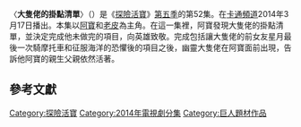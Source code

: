 {{noteTA
|G1=Adventure Time
}}
{{Infobox television episode
| title        = 大隻佬的掛點清單
| series       = [[探險活寶|探險活寶]]
| season       = 5
| episode      = 52
| production   = 1014-159
| story        = {{le|肯特·奧斯本|Kent Osborne}}<br />[[潘得頓·沃德|潘得頓·沃德]]<br>傑克·彭達維斯<br>{{le|亞當·武藤|Adam Muto}}
| writer       =  {{le|阿古·卡斯圖埃拉|Ako Castuera}}<br>{{le|傑西·莫伊尼漢|Jesse Moynihan}}
| director     = 內特·卡什<small>(監督)</small><br />亞當·武藤<small>(美術)</small>
| airdate      = {{Start date|2014|3|17}}
| music        =  
| guests       = 
*[[卢·弗里基诺|卢·弗里基诺]]飾演大隻佬
*[[安迪·萨姆伯格|安迪·萨姆伯格]]飾演趴踢派與饒舌熊
*[[馬克·漢米爾|馬克·漢米爾]]飾演恐懼魔
*阿古·卡斯圖埃拉飾演星月
| length       = 11分鐘
| prev         = 檸檬希望的使命下集
| next         = [[陰魔王的詭計/逃離惡魔城|陰魔王的詭計]]
| episode list = 
{{Infobox Adventure Time season 5 episode list}}
<br>[[探險活寶各集列表|探險活寶各集列表]]
}}
〈'''大隻佬的掛點清單'''〉（{{lang-en|''Billy's Bucket List''}}）是《[[探險活寶|探險活寶]]》[[探險活寶_(第五季)|第五季]]的第52集。在[[卡通頻道|卡通頻道]]2014年3月17日播出。本集以[[阿寶·馬頓斯|阿寶]]和[[酷狗老皮|老皮]]為主角。在這一集裡，阿寶發現大隻佬的掛點清單，並決定完成他未做完的項目，向英雄致敬。完成包括讓大隻佬的前女友星月最後一次騎摩托車和征服海洋的恐懼後的項目之後，幽靈大隻佬在阿寶面前出現，告訴他阿寶的親生父親依然活著。

<!--==劇情==
During a [[freestyle_rap|freestyle rap]] battle with Rap Bear, hosted by Party Pat (voiced by [[Andy_Samberg|Andy Samberg]]), Finn is approached by Billy's (voiced by [[Lou_Ferrigno|Lou Ferrigno]]) ex-girlfriend, Canyon (voiced by [[Ako_Castuera|Ako Castuera]]). She delivers Billy's loincloth to Finn, and Finn and her venture back to Billy's lair to pay their respects and move on. At his cavern, Finn defeats a group of fairies and then discovers a [[:wikt:bucket_list|bucket list]] penned by Billy. Canyon and Finn decided to complete it as a tribute to the fallen hero. The two go on a [[joyride_(crime)|joy ride]] in a desert environment, and afterwards Canyon and Finn part ways. Finn soon discovers that the list contains one more item hidden at the bottom left corner reading: "Lie on my back in the ocean. Just float."

Finn, terrified of the ocean, decides to do this final task for Billy, but the Fear Feaster (voiced by [[Mark_Hamill|Mark Hamill]]) manifests and taunts him, until he knocks himself unconscious; during this time, he has an intense dream of swimming through the ocean and being consumed by a whale. Eventually he wakes up, and—possibly involuntarily—uses his grass sword to slice through and destroy the Fear Feaster, ending Finn's ocean fear for good. The spirit of Billy manifests itself before Finn in the sky, thanking him for completing his list. Before his spirit departs, he reveals to Finn that his human father is still alive, trapped in a mysterious place known only as the "Citadel".

==Production==
[[File:Ferrigno,_Lou_(2007).jpg|thumb]] reprised his role as Billy for this episode.]]
"Billy's Bucket List" was written and storyboarded by Ako Castuera and [[Jesse_Moynihan|Jesse Moynihan]], from a story by [[Kent_Osborne|Kent Osborne]], [[Pendleton_Ward|Pendleton Ward]], Jack Pendarvis, and Adam Muto.<ref name=episodecitation>{{cite episode| title=Billy's Bucket List| series=Adventure Time| serieslink=|credits = Nate Cash & Adam Muto & Nick Jennings (directors); Ako Castuera & Jesse Moynihan (writers) | network = [[Cartoon_Network|Cartoon Network]] |airdate=March 17, 2014 | season = 5 | number = 52}}</ref> This episode was the last to feature Castuera—who had been storyboarding on the show since the [[Adventure_Time_(season_1)|first season]] finale "Gut Grinder"—until her return to the series during the [[Adventure_Time_(season_7)|seventh season]]. According to Moynihan, Castuera left the show "to do something different and pursue other interests" as well as to "pursue a different path from television animation."<ref>{{cite web|last=Moynihan|first=Jesse|title=Yes it's true|url=https://twitter.com/JesseMoynihan/status/365712025801863168|publisher=[[Twitter.com|Twitter.com]]|accessdate=August 9, 2013|date=August 8, 2013}}</ref><ref name=tumblr>{{cite web|last=''Adventure Time'' staff|title=Billy’s Bucket List Promo by Writer/Storyboard Artist Ako Castuera|url=http://kingofooo.tumblr.com/post/79784443956/billys-bucket-list-promo-by-writer-storyboard|work=King of Ooo|publisher=[[Tumblr|Tumblr]]|accessdate=April 25, 2014|date=March 16, 2014}}</ref> On September 29, 2014, however, Kent Osborne posted an image on [[Instagram|Instagram]], confirming that Castuera and Moynihan would again be partners for the seventh season.<ref>{{cite web|last1=Osborne|first1=Kent|title=[Osborne, revealing Moynihan and Castuera are partners for season 7]|url=http://instagram.com/p/tiY9F8DW8y/?modal=true|publisher=[[Instagram|Instagram]]|accessdate=September 29, 2014|date=September 29, 2014}}</ref> Art direction was handled by Nick Jennings, whereas supervising direction was cohelmed by Nate Cash and Adam Muto.<ref name=episodecitation/> This episode marked the last time Nate Cash was credited as supervising director, as he later left the series to direct the animated mini-series ''[[Over_the_Garden_Wall_(TV_series)|Over the Garden Wall]]''.<ref>{{cite web|last1=Cash|first1=Nate|title=Nate Cash|url=https://www.linkedin.com/in/natecash|publisher=[[LinkedIn|LinkedIn]]|accessdate=September 30, 2014}}</ref>

Castuera herself voiced Canyon.<ref name=jesse.com>{{cite web|last=Moynihan|first=Jesse|title=Billy's Bucket List|url=http://jessemoynihan.com/?p=2171|publisher=JesseMoynihan.com|accessdate=April 25, 2014|date=March 16, 2014}}</ref> The episode also features the return of [[Lou_Ferringo|Lou Ferringo]] as the hero Billy; Ferringo had previously appeared in the first season episode "His Hero" and the [[Adventure_Time_(season_4)|fourth season]] finale "[[The_Lich|The Lich]]".<ref>{{cite episode| title=His Hero| series=Adventure Time| serieslink=|credits = Larry Leichliter (director); Ako Castura & Bert Youn (writers) | network = [[Cartoon_Network|Cartoon Network]] |airdate=September 27, 2010 | season = 1 | number = 26}}</ref><ref>{{cite episode| title=The Lich| series=Adventure Time| serieslink=|credits = Larry Leichliter (director); Tom Herpich & Skyler Page (writers) | network = [[Cartoon_Network|Cartoon Network]] |airdate=October 22, 2012 | season = 4 | number = 26}}</ref> In addition, both comedian and rapper Andy Samberg, as well as actor Mark Hamill, reprise their roles as Party Pat and the Fear Feaster, respectively.<ref name=episodecitation/><ref>{{Cite web
| author=Franich, Darren
| date=March 14, 2014
| url=http://insidetv.ew.com/2014/03/14/adventure-time-finale-andy-samberg-rap-bear/
| title='Adventure Time': EW Exclusive! Check out Andy Samberg as a rapping bear on Cartoon Network's finale
| work=[[Entertainment_Weekly|Entertainment Weekly]]
| publisher=[[Time_Inc.|Time Inc.]]
| accessdate=March 5, 2015
}}</ref> Samberg had previously voiced the character in the [[Adventure_Time_(season_2)|second season]] episode "Belly of the Beast", whereas Hamill had appeared in the first season episode, "Ocean of Fear".<ref>{{cite episode| title=Belly of the Beast| series=Adventure Time| serieslink=|credits = Larry Leichliter (director); Kent Osborne & Somvilay Xayaphone (writers) | network = [[Cartoon_Network|Cartoon Network]] |airdate=April 4, 2011 | season = 2 | number = 21}}</ref><ref>{{cite episode| title=Ocean of Fear| series=Adventure Time| serieslink=|credits = Larry Leichliter (director); J. G. Quintel & Cole Sanchez (writers) | network = [[Cartoon_Network|Cartoon Network]] |airdate=June 21, 2010 | season = 1 | number = 16}}</ref>

The rap battle music was scored by Moynihan, who made heavy use of [[orchestra_hit|orchestra hit]]s. The instrumental was later uploaded to [[Soundcloud|Soundcloud]] and by doc"> shared by the official ''Adventure Time'' production blog.<ref>{{cite web|last=''Adventure Time'' staff|title='Finn's Rap Battle'|url=http://kingofooo.tumblr.com/post/80320461162/finn-rap-battle-instrumental-track-from-billys|work=King of Ooo|publisher=[[Tumblr|Tumblr]]|accessdate=April 25, 2014|date=March 21, 2014}}</ref> In one of the episode's background art pieces, artist Derek Ballard inserted a buried car, homemade bombs, and a hole in the side of a cliff, additions that he claims were in honor of "one of America’s greatest film treasures: ''[[Tremors_(film)|Tremors]]''".<ref name=derekhunter>{{cite web|last=Hunter|first=Derek|title=More season 5 Adventure Time Backgrounds!|url=http://pirateclub.com/?p=2729|publisher=PirateCub.com|accessdate=April 26, 2014|date=April 2, 2014}}</ref>

==Reception==
"Billy's Bucket List" first aired on [[Cartoon_Network|Cartoon Network]] on March 17, 2014. The episode was viewed by 2.335 million viewers and scored a 0.5 [[Nielsen_rating|Nielsen rating]] in the 18–49 year old demographic. Nielsen ratings are [[audience_measurement|audience measurement]] systems that determine the audience size and composition of [[broadcast_programming|television programming]] in the United States, which means that the episode was seen by 0.5 percent of all households aged 18 to 49 years old were watching television at the time of the episode's airing. Furthermore, the episode was the 43rd most-watched cable program on the night it aired.<ref name=billysratings>{{cite web|last=Bibel|first=Sara|title=Monday Cable Ratings: 'WWE Raw' Wins Night, 'Fast N Loud', 'Teen Wolf', 'Bates Motel', 'Switched at Birth' & More|url=http://tvbythenumbers.zap2it.com/2014/03/18/monday-cable-ratings-wwe-raw-wins-night-fast-n-loud-teen-wolf-bates-motel-switched-at-birth-more/245621/|work=[[TV_by_the_Numbers|TV by the Numbers]]|publisher=[[Zap2it|Zap2it]]|accessdate=March 19, 2014|date=March 19, 2014}}</ref>

Oliver Sava of ''[[The_A.V._Club|The A.V. Club]]'' awarded the episode an "A–", arguing that it was an example of the series' continued growth: he wrote, "as Finn grows, so does this series".<ref name=avclub/> Sava opined that, "the final minute of “Billy’s Bucket List” drops a major plot-bomb that gives the series an exciting direction for next season, and while the events leading up to the cliffhanger aren't quite as provocative or substantial as the last few episodes, they represent all the things that make this show such a great 10-minute oasis at the beginning of the week."<ref name=avclub/> Sava also noted that, "Trippy [[psychedelia|psychedelia]] is another major ingredient of this series, and 'Billy’s Bucket List' delivers a heavy serving when Finn finds himself underwater."<ref name=avclub>{{cite web|last=Sava|first=Oliver|title=Adventure Time: 'Billy's Bucket List'|url=http://www.avclub.com/tvclub/adventure-time-billys-bucket-list-202305|work=[[The_A.V._Club|The A.V. Club]]|publisher=[[The_Onion|The Onion]]|accessdate=May 2, 2014|date=March 17, 2014}}</ref>

Andrea Reiher of [[Zap2it|Zap2it]] called the episode "a great ending to Season 5".<ref>{{cite web|last=Reiher|first=Andrea|title='Adventure Time' Season 5 Finale Promises Finn's Dad in Season 6|url=http://www.zap2it.com/blogs/adventure_time_season_5_finale_promises_finns_dad_in_season_6-2014-03|work=[[Zap2it|Zap2it]]|publisher=[[Tribune_Media_Services|Tribune Media Services]]|date=March 17, 2014}}</ref> Darren Franich of ''[[Entertainment_Weekly|Entertainment Weekly]]'' awarded the episode an "A", noting that while the series "can do hilarious weirdness in its sleep," this episode in particular "showcases its soulfulness".<ref name="Shaw et. al 2013"/> He described the main plot as "oddly introspective", and wrote that the end was "a surprise reveal—a mythology boost that could push the show in a radical new direction."<ref name="Shaw et. al 2013">{{Cite journal| last1=Rahman| first1=Ray| last2=Lee| first2=Stephan| last3=Towers| first3=Andrea| last4=Wilkinson| first4=Amy| last5=Jensen| first5=Jeff| last6=Collis| first6=Clark| last7=Bierly| first7=Mandi| last8=Snetiker| first8=Marc| date=March 21, 2014| title=What to Watch| work=Entertainment Weekly| publisher=Time Inc.| issue=1247| page=69| via=EbscoHost Connection}}</ref>
-->

==參考文獻==
{{Reflist|2}}

{{探險活寶}}

[[Category:探險活寶|Category:探險活寶]]
[[Category:2014年電視劇分集|Category:2014年電視劇分集]]
[[Category:巨人題材作品|Category:巨人題材作品]]